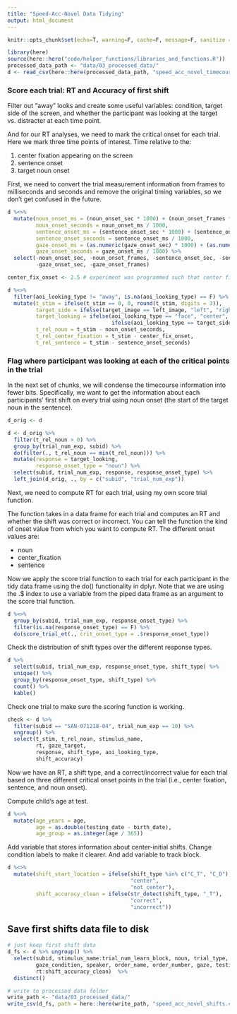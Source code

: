```yaml
---
title: "Speed-Acc-Novel Data Tidying"
output: html_document
---
```


```r
knitr::opts_chunk$set(echo=T, warning=F, cache=F, message=F, sanitize = T)
```

```r
library(here)
source(here::here("code/helper_functions/libraries_and_functions.R"))
processed_data_path <- "data/03_processed_data/"
d <- read_csv(here::here(processed_data_path, "speed_acc_novel_timecourse.csv.gz"))
```

### Score each trial: RT and Accuracy of first shift

Filter out "away" looks and create some useful variables: condition, target side of the screen, and whether the participant was looking at the target vs. distracter at each time point.

And for our RT analyses, we need to mark the critical onset for each trial. Here we mark three time points of interest. Time relative to the:

1. center fixation appearing on the screen
2. sentence onset
3. target noun onset

First, we need to convert the trial measurement information from frames to milliseconds and seconds and remove the original timing variables, so we don't get confused in the future.

```r
d %<>% 
  mutate(noun_onset_ms = (noun_onset_sec * 1000) + (noun_onset_frames * 33),
         noun_onset_seconds = noun_onset_ms / 1000,
         sentence_onset_ms = (sentence_onset_sec * 1000) + (sentence_onset_frames * 33),
         sentence_onset_seconds = sentence_onset_ms / 1000,
         gaze_onset_ms = (as.numeric(gaze_onset_sec) * 1000) + (as.numeric(gaze_onset_frames) * 33),
         gaze_onset_seconds = gaze_onset_ms / 1000) %>% 
  select(-noun_onset_sec, -noun_onset_frames, -sentence_onset_sec, -sentence_onset_frames,
         -gaze_onset_sec, -gaze_onset_frames)
```

```r
center_fix_onset <- 2.5 # experiment was programmed such that center fixation appeared 2_5 sec after trial onset

d %<>% 
  filter(aoi_looking_type != "away", is.na(aoi_looking_type) == F) %>% 
  mutate(t_stim = ifelse(t_stim == 0, 0, round(t_stim, digits = 3)),
         target_side = ifelse(target_image == left_image, "left", "right"),
         target_looking = ifelse(aoi_looking_type == "face", "center",
                                 ifelse(aoi_looking_type == target_side, "target", "distracter")),
         t_rel_noun = t_stim - noun_onset_seconds,
         t_rel_center_fixation = t_stim - center_fix_onset,
         t_rel_sentence = t_stim - sentence_onset_seconds)
```

### Flag where participant was looking at each of the critical points in the trial 

In the next set of chunks, we will condense the timecourse information into fewer bits. Specifically, we want to get the information about each participants' first shift on every trial using noun onset (the start of the target noun in the sentence).

```r
d_orig <- d

d <- d_orig %>% 
  filter(t_rel_noun > 0) %>%
  group_by(trial_num_exp, subid) %>% 
  do(filter(., t_rel_noun == min(t_rel_noun))) %>% 
  mutate(response = target_looking,
         response_onset_type = "noun") %>% 
  select(subid, trial_num_exp, response, response_onset_type) %>% 
  left_join(d_orig, ., by = c("subid", "trial_num_exp"))
```

Next, we need to compute RT for each trial, using my own score trial function. 

The function takes in a data frame for each trial and computes an RT and whether the shift was correct or incorrect. You can tell the function the kind of onset value from which you want to compute RT. The different onset values are:

* noun 
* center_fixation
* sentence

Now we apply the score trial function to each trial for each participant in the tidy data frame using the do() functionality in dplyr. Note that we are using the .$ index to use a variable from the piped data frame as an argument to the score trial function.

```r
d %<>% 
  group_by(subid, trial_num_exp, response_onset_type) %>% 
  filter(is.na(response_onset_type) == F) %>% 
  do(score_trial_et(., crit_onset_type = .$response_onset_type))
```

Check the distribution of shift types over the different response types.

```r
d %>% 
  select(subid, trial_num_exp, response_onset_type, shift_type) %>% 
  unique() %>% 
  group_by(response_onset_type, shift_type) %>% 
  count() %>% 
  kable()
```

Check one trial to make sure the scoring function is working. 

```r
check <- d %>% 
  filter(subid == "SAN-071218-04", trial_num_exp == 10) %>% 
  ungroup() %>% 
  select(t_stim, t_rel_noun, stimulus_name,
         rt, gaze_target, 
         response, shift_type, aoi_looking_type,
         shift_accuracy)
```

Now we have an RT, a shift type, and a correct/incorrect value for each trial based on three different critical onset points in the trial (i.e., center fixation, sentence, and noun onset).

Compute child's age at test.

```r
d %<>% 
  mutate(age_years = age,
         age = as.double(testing_date - birth_date),
         age_group = as.integer(age / 365))
```

Add variable that stores information about center-initial shifts. Change condition labels to make it clearer. And add variable to track block.

```r
d %<>% 
  mutate(shift_start_location = ifelse(shift_type %in% c("C_T", "C_D"), 
                                       "center", 
                                       "not_center"),
         shift_accuracy_clean = ifelse(str_detect(shift_type, "_T"), 
                                       "correct", 
                                       "incorrect"))
```

## Save first shifts data file to disk

```r
# just keep first shift data
d_fs <- d %>% ungroup() %>% 
  select(subid, stimulus_name:trial_num_learn_block, noun, trial_type, 
         gaze_condition, speaker, order_name, order_number, gaze, testing_date:comments, 
         rt:shift_accuracy_clean)  %>% 
  distinct()

# write to processed data folder
write_path <- "data/03_processed_data/"
write_csv(d_fs, path = here::here(write_path, "speed_acc_novel_shifts.csv"))
```
